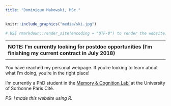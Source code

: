 ```yaml
---
title: "Dominique Makowski, MSc."
---
```


```r
knitr::include_graphics("media/ski.jpg")

# USE rmarkdown::render_site(encoding = "UTF-8") to render the website. Then push with github.
```

---------------
<p align="center">
**NOTE: I'm currently looking for postdoc opportunities (I'm finishing my current contract in July 2018)**
</p>
---------------

You have reached my personal webpage. If you're looking to learn about what I'm doing, you're in the right place!

I'm currently a PhD student in the [Memory & Cognition Lab'](http://recherche.parisdescartes.fr/LaboratoireMemoireCognition) at the University of Sorbonne Paris Cité.


*PS: I made this website using R.*


<script>
  (function(i,s,o,g,r,a,m){i['GoogleAnalyticsObject']=r;i[r]=i[r]||function(){
  (i[r].q=i[r].q||[]).push(arguments)},i[r].l=1*new Date();a=s.createElement(o),
  m=s.getElementsByTagName(o)[0];a.async=1;a.src=g;m.parentNode.insertBefore(a,m)
  })(window,document,'script','https://www.google-analytics.com/analytics.js','ga');

  ga('create', 'UA-98191491-1', 'auto');
  ga('send', 'pageview');

</script>